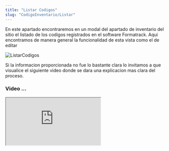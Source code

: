 ```yaml
---
title: "Listar Codigos"
slug: "CodigoInventario/Listar"
---
```




En este apartado encontraremos en un modal del apartado de inventario del sitio el listado de los codigos registrados en el software Formatrack.
Aqui encontramos de manera general  la funcionalidad de esta vista como el de editar 

<Image src={ListarCodigos} alt="ListarCodigos" width={3148} height={2270} />


Si la informacion proporcionada no fue lo bastante clara lo invitamos a que visualice el siguiente video donde se dara una explicacion mas clara del proceso.

### Video ...

<div style={{ display: "flex", justifyContent: "center" }}>
  <iframe
    style={{ height: "500px", width: "100%" }}
    src="https://www.youtube.com/embed/_kWcaZd2PFM"
    
    title="Tutorial"
    frameBorder="0"
    allow="accelerometer; autoplay; clipboard-write; encrypted-media; gyroscope; picture-in-picture"
    allowFullScreen
  ></iframe>
</div>